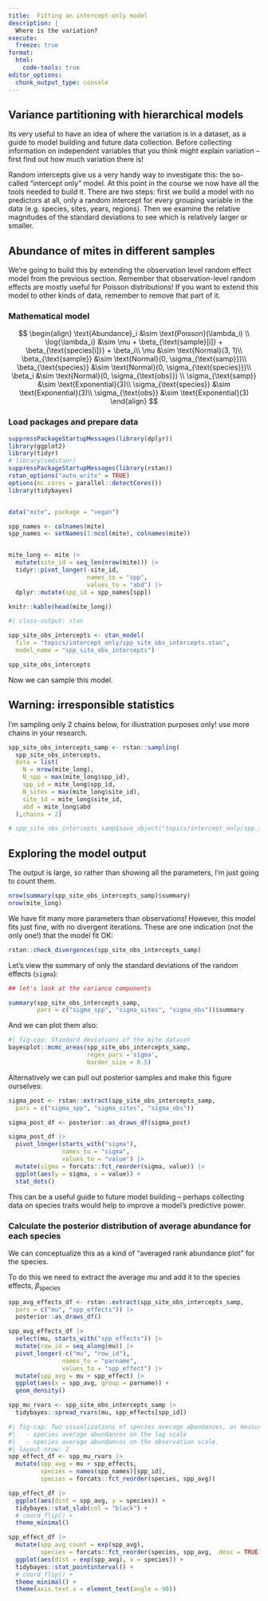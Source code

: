 ```yaml
---
title:  Fitting an intercept-only model
description: |
  Where is the variation?
execute:
  freeze: true
format:
  html:
    code-tools: true
editor_options: 
  chunk_output_type: console
---
```


## Variance partitioning with hierarchical models

Its very useful to have an idea of where the variation is in a dataset, as a guide to model building and future data collection. Before collecting information on independent variables that you think might explain variation -- first find out how much variation there is! 

Random intercepts give us a very handy way to investigate this: the so-called "intercept only" model. 
At this point in the course we now have all the tools needed to build it. There are two steps: first we build a model with no predictors at all, only a random intercept for every grouping variable in the data (e.g. species, sites, years, regions). Then we examine the relative magnitudes of the standard deviations to see which is relatively larger or smaller.

## Abundance of mites in different samples

We're going to build this by extending the observation level random effect model from the previous section. Remember that observation-level random effects are mostly useful for Poisson distributions! If you want to extend this model to other kinds of data, remember to remove that part of it.

### Mathematical model

$$
\begin{align}
\text{Abundance}_i &\sim \text{Poisson}(\lambda_i) \\
\log{\lambda_i} &\sim \mu + \beta_{\text{sample}[i]} + \beta_{\text{species[i]}} + \beta_i\\
\mu &\sim \text{Normal}(3, 1)\\
\beta_{\text{sample}} &\sim \text{Normal}(0,  \sigma_{\text{samp}})\\
\beta_{\text{species}} &\sim \text{Normal}(0, \sigma_{\text{species}})\\
\beta_i &\sim \text{Normal}(0,                \sigma_{\text{obs}}) \\
\sigma_{\text{samp}}    &\sim \text{Exponential}(3)\\
\sigma_{\text{species}} &\sim \text{Exponential}(3)\\
\sigma_{\text{obs}}     &\sim \text{Exponential}(3)
\end{align}
$$

### Load packages and prepare data

```r
suppressPackageStartupMessages(library(dplyr))
library(ggplot2)
library(tidyr)
# library(cmdstanr)
suppressPackageStartupMessages(library(rstan))
rstan_options("auto_write" = TRUE)
options(mc.cores = parallel::detectCores())
library(tidybayes)


data("mite", package = "vegan")
```

```r
spp_names <- colnames(mite)
spp_names <- setNames(1:ncol(mite), colnames(mite))


mite_long <- mite |> 
  mutate(site_id = seq_len(nrow(mite))) |> 
  tidyr::pivot_longer(-site_id,
                      names_to = "spp",
                      values_to = "abd") |> 
  dplyr::mutate(spp_id = spp_names[spp])

knitr::kable(head(mite_long))
```

```r
#| class-output: stan

spp_site_obs_intercepts <- stan_model(
  file = "topics/intercept_only/spp_site_obs_intercepts.stan",
  model_name = "spp_site_obs_intercepts")

spp_site_obs_intercepts
```

Now we can sample this model. 

:::{.callout-warning}
## Warning: irresponsible statistics
I'm sampling only 2 chains below, for illustration purposes only! use more chains in your research.
:::

```r
spp_site_obs_intercepts_samp <- rstan::sampling(
  spp_site_obs_intercepts,
  data = list(
    N = nrow(mite_long),
    N_spp = max(mite_long$spp_id),
    spp_id = mite_long$spp_id,
    N_sites = max(mite_long$site_id),
    site_id = mite_long$site_id,
    abd = mite_long$abd
  ),chains = 2)

# spp_site_obs_intercepts_samp$save_object("topics/intercept_only/spp_site_obs_intercepts.rds")
```

## Exploring the model output

The output is large, so rather than showing all the parameters, I'm just going to count them. 

```r
nrow(summary(spp_site_obs_intercepts_samp)$summary)
nrow(mite_long)
```

We have fit many more parameters than observations! However, this model fits just fine, with no divergent iterations. These are one indication (not the only one!) that the model fit OK:

```r
rstan::check_divergences(spp_site_obs_intercepts_samp)
```

Let's view the summary of only the standard deviations of the random effects (`sigma`):

```r
## let's look at the variance components

summary(spp_site_obs_intercepts_samp,
        pars = c("sigma_spp", "sigma_sites", "sigma_obs"))$summary
```

And we can plot them also:

```r
#| fig-cap: Standard deviations of the mite dataset
bayesplot::mcmc_areas(spp_site_obs_intercepts_samp,
                      regex_pars ='sigma', 
                      border_size = 0.5)
```

Alternatively we can pull out posterior samples and make this figure ourselves:

```r
sigma_post <- rstan::extract(spp_site_obs_intercepts_samp,
  pars = c("sigma_spp", "sigma_sites", "sigma_obs"))

sigma_post_df <- posterior::as_draws_df(sigma_post)

sigma_post_df |> 
  pivot_longer(starts_with("sigma"), 
               names_to = "sigma", 
               values_to = "value") |> 
  mutate(sigma = forcats::fct_reorder(sigma, value)) |> 
  ggplot(aes(y = sigma, x = value)) + 
  stat_dots()
```

This can be a useful guide to future model building -- perhaps collecting data on species traits would help to improve a model's predictive power.

### Calculate the posterior distribution of average abundance for each species

We can conceptualize this as a kind of "averaged rank abundance plot" for the species.

To do this we need to extract the average $mu$ and add it to the species effects, $\beta_{\text{species}}$

```r
spp_avg_effects_df <- rstan::extract(spp_site_obs_intercepts_samp, 
  pars = c("mu", "spp_effects")) |> 
  posterior::as_draws_df()

spp_avg_effects_df |> 
  select(mu, starts_with("spp_effects")) |> 
  mutate(row_id = seq_along(mu)) |> 
  pivot_longer(-c("mu", "row_id"), 
               names_to = "parname", 
               values_to = "spp_effect") |> 
  mutate(spp_avg = mu + spp_effect) |> 
  ggplot(aes(x = spp_avg, group = parname)) + 
  geom_density()
```


```r
spp_mu_rvars <- spp_site_obs_intercepts_samp |> 
  tidybayes::spread_rvars(mu, spp_effects[spp_id])
```

```r
#| fig-cap: Two visualizations of species average abundances, as measured by a random effects model which included random effects for site and site-species combinations. 
#|   - species average abundances on the log scale
#|   - species average abundances on the observation scale.
#| layout-nrow: 2
spp_effect_df <- spp_mu_rvars |> 
  mutate(spp_avg = mu + spp_effects,
         species = names(spp_names)[spp_id],
         species = forcats::fct_reorder(species, spp_avg))

spp_effect_df |> 
  ggplot(aes(dist = spp_avg, y = species)) + 
  tidybayes::stat_slab(col = "black") + 
  # coord_flip() + 
  theme_minimal()

spp_effect_df |> 
  mutate(spp_avg_count = exp(spp_avg),
         species = forcats::fct_reorder(species, spp_avg, .desc = TRUE)) |> 
  ggplot(aes(dist = exp(spp_avg), x = species)) + 
  tidybayes::stat_pointinterval() + 
  # coord_flip() + 
  theme_minimal() + 
  theme(axis.text.x = element_text(angle = 90))
```

